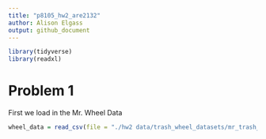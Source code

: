 ```yaml
---
title: "p8105_hw2_are2132"
author: Alison Elgass
output: github_document
---
```


```r

library(tidyverse)
library(readxl)
```

# Problem 1
First we load in the Mr. Wheel Data
```r
wheel_data = read_csv(file = "./hw2 data/trash_wheel_datasets/mr_trash_wheel.csv")

```

